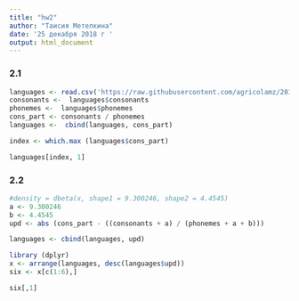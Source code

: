 ```yaml
---
title: "hw2"
author: "Таисия Метелкина"
date: '25 декабря 2018 г '
output: html_document
---
```


### 2.1
```r
languages <- read.csv('https://raw.githubusercontent.com/agricolamz/2019_data_analysis_for_linguists/master/data/students/tsmetelkina/hw2_Bayesian_inference/hw2_phoible.csv')
consonants <-  languages$consonants
phonemes <-  languages$phonemes
cons_part <- consonants / phonemes
languages <-  cbind(languages, cons_part)

index <- which.max (languages$cons_part)

languages[index, 1]
```

### 2.2
```r
#density = dbeta(x, shape1 = 9.300246, shape2 = 4.4545) 
a <- 9.300246
b <- 4.4545 
upd <- abs (cons_part - ((consonants + a) / (phonemes + a + b)))

languages <- cbind(languages, upd) 

library (dplyr)
x <- arrange(languages, desc(languages$upd))
six <- x[c(1:6),]

six[,1]

```
